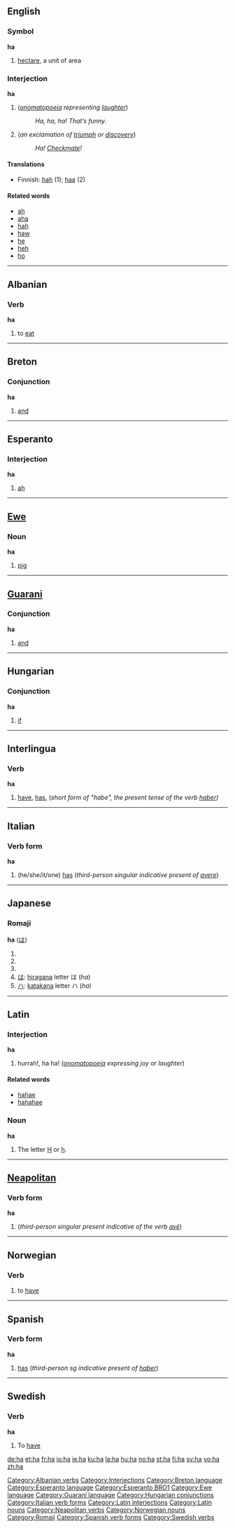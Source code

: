 {{see|Ha}}
==English==

===Symbol===
'''ha'''
# [[hectare]], a unit of area

===Interjection===
'''ha'''
# (''[[onomatopoeia]] representing [[laughter]]'')
#: ''Ha, ha, ha!  That’s funny.''
# (''an exclamation of [[triumph]] or [[discovery]]'')
#: ''Ha! [[Checkmate]]!''

====Translations====
* Finnish: [[hah]] (1); [[haa]] (2)

====Related words====
*[[ah]]
*[[aha]]
*[[hah]]
*[[haw]]
*[[he]]
*[[heh]]
*[[ho]]

----

==Albanian==
===Verb===
'''ha'''

# to [[eat]]

----

==Breton==
===Conjunction===
'''ha'''

# [[and]]


----

==Esperanto==
===Interjection===
'''ha'''
# [[ah]]


----

==[[Ewe]]==

===Noun===
'''ha'''
# [[pig]]


----

==[[Guarani]]==
===Conjunction===
'''ha'''
# [[and]]


----

==Hungarian==
===Conjunction===
'''ha'''
#[[if]]


----

==Interlingua==
===Verb===
'''ha'''
# [[have]], [[has]], (''short form of "habe", the present tense of the verb [[haber]])''


----

==Italian==
===Verb form===
'''ha'''
# (he/she/it/one) [[has]] (''third-person singular indicative present of [[avere]]'')


----

==Japanese==
===Romaji===
'''ha''' ([[は]])
# {{japdef|歯|[[tooth]]}}
# {{japdef|刃|[[blade]]}}
# {{japdef|葉|[[leaf]]}}
# [[は]]: [[hiragana]] letter は (''ha'')
# [[ハ]]: [[katakana]] letter ハ (''ha'')


----

==Latin==
===Interjection===
'''ha'''
# hurrah!, ha ha! (''[[onomatopoeia]] expressing joy or laughter'')

====Related words====
* [[hahae]]
* [[hahahae]]

===Noun===
'''ha'''

# The letter [[H]] or [[h]].


----

==[[Neapolitan]]==
===Verb form===
'''ha'''
# (''third-person singular present indicative of the verb [[avè]]'')


----

==Norwegian==
===Verb===
{{no-verb-irreg|'''ha'''|'''[[har]]'''|'''[[hadde]]'''|'''[[hatt]]'''}}
# to [[have]]


----

==Spanish==
===Verb form===
'''ha'''
#[[has]] (''third-person sg indicative present of [[haber]]'')


----

==Swedish==
{{sv-verb|ha|har|hade|haft|ha|havande|}}

===Verb===
'''ha'''

# To [[have]]

[[Category:Albanian verbs]]
[[Category:Interjections]]
[[Category:Breton language]]
[[Category:Esperanto language]]
[[Category:Esperanto BRO1]]
[[Category:Ewe language]]
[[Category:Guaraní language]]
[[Category:Hungarian conjunctions]]
[[Category:Italian verb forms]]
[[Category:Latin interjections]]
[[Category:Latin nouns]]
[[Category:Neapolitan verbs]]
[[Category:Norwegian nouns]]
[[Category:Romaji]]
[[Category:Spanish verb forms]]
[[Category:Swedish verbs]]

[[de:ha]]
[[et:ha]]
[[fr:ha]]
[[io:ha]]
[[ie:ha]]
[[ku:ha]]
[[la:ha]]
[[hu:ha]]
[[no:ha]]
[[st:ha]]
[[fi:ha]]
[[sv:ha]]
[[vo:ha]]
[[zh:ha]]